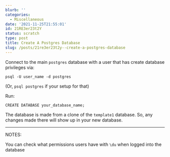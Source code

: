 ```yaml
---
blurb: ''
categories:
  - Miscellaneous
date: '2021-11-25T21:55:01'
id: 21RE3er23t2Y
status: scratch
type: post
title: Create A Postgres Database
slug: /posts/21re3er23t2y--create-a-postgres-database
---
```


Connect to the main `postgres` database with a user that has create database privileges via:

```
psql -U user_name -d postgres
```

(Or, `psql postgres` if your setup for that)


Run:

```
CREATE DATABASE your_database_name;
```

The database is made from a clone of the `template1` database. So, any changes made there will show up in your new database. 



---

NOTES:

You can check what permissions users have with `\du` when logged into the database

